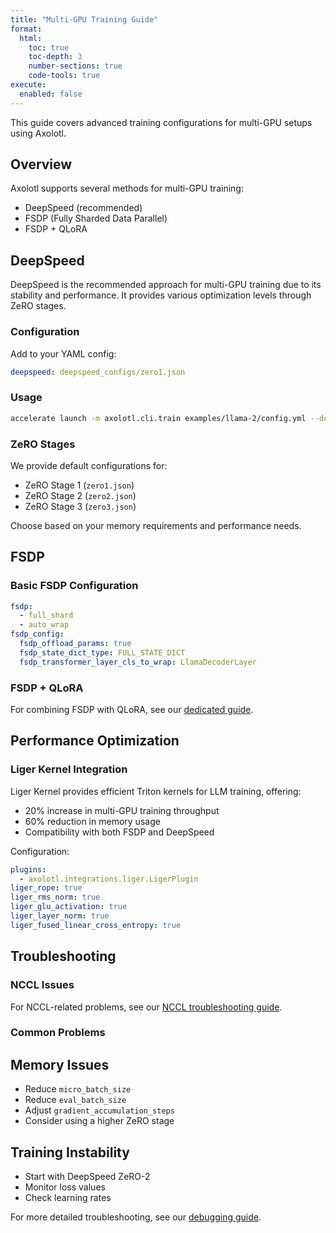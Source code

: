 ```yaml
---
title: "Multi-GPU Training Guide"
format:
  html:
    toc: true
    toc-depth: 3
    number-sections: true
    code-tools: true
execute:
  enabled: false
---
```


This guide covers advanced training configurations for multi-GPU setups using Axolotl.

## Overview {#sec-overview}

Axolotl supports several methods for multi-GPU training:

- DeepSpeed (recommended)
- FSDP (Fully Sharded Data Parallel)
- FSDP + QLoRA

## DeepSpeed {#sec-deepspeed}

DeepSpeed is the recommended approach for multi-GPU training due to its stability and performance. It provides various optimization levels through ZeRO stages.

### Configuration {#sec-deepspeed-config}

Add to your YAML config:

```.yaml
deepspeed: deepspeed_configs/zero1.json
```

### Usage {#sec-deepspeed-usage}

```.bash
accelerate launch -m axolotl.cli.train examples/llama-2/config.yml --deepspeed deepspeed_configs/zero1.json
```

### ZeRO Stages {#sec-zero-stages}

We provide default configurations for:

- ZeRO Stage 1 (`zero1.json`)
- ZeRO Stage 2 (`zero2.json`)
- ZeRO Stage 3 (`zero3.json`)

Choose based on your memory requirements and performance needs.

## FSDP {#sec-fsdp}

### Basic FSDP Configuration {#sec-fsdp-config}

```.yaml
fsdp:
  - full_shard
  - auto_wrap
fsdp_config:
  fsdp_offload_params: true
  fsdp_state_dict_type: FULL_STATE_DICT
  fsdp_transformer_layer_cls_to_wrap: LlamaDecoderLayer
```

### FSDP + QLoRA {#sec-fsdp-qlora}

For combining FSDP with QLoRA, see our [dedicated guide](fsdp_qlora.qmd).

## Performance Optimization {#sec-performance}

### Liger Kernel Integration {#sec-liger}

::: {.callout-note}
Liger Kernel provides efficient Triton kernels for LLM training, offering:

- 20% increase in multi-GPU training throughput
- 60% reduction in memory usage
- Compatibility with both FSDP and DeepSpeed
:::

Configuration:

```.yaml
plugins:
  - axolotl.integrations.liger.LigerPlugin
liger_rope: true
liger_rms_norm: true
liger_glu_activation: true
liger_layer_norm: true
liger_fused_linear_cross_entropy: true
```

## Troubleshooting {#sec-troubleshooting}

### NCCL Issues {#sec-nccl}

For NCCL-related problems, see our [NCCL troubleshooting guide](nccl.qmd).

### Common Problems {#sec-common-problems}

::: {.panel-tabset}

## Memory Issues

- Reduce `micro_batch_size`
- Reduce `eval_batch_size`
- Adjust `gradient_accumulation_steps`
- Consider using a higher ZeRO stage

## Training Instability

- Start with DeepSpeed ZeRO-2
- Monitor loss values
- Check learning rates

:::

For more detailed troubleshooting, see our [debugging guide](debugging.qmd).
